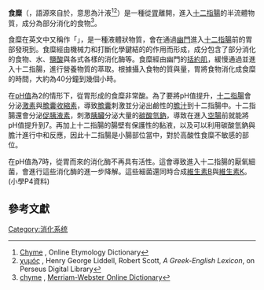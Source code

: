 '''食糜'''（{{lang-en|chyme}}，語源來自於{{lang-gr|χυμός}}，意思為汁液<ref>[http://www.etymonline.com/index.php?term=chyme Chyme] {{Wayback|url=http://www.etymonline.com/index.php?term=chyme |date=20170830195923 }}, Online Etymology Dictionary</ref><ref>[http://www.perseus.tufts.edu/hopper/text?doc=Perseus%3Atext%3A1999.04.0057%3Aentry%3Dxumo%2Fs χυμός] {{Wayback|url=http://www.perseus.tufts.edu/hopper/text?doc=Perseus%3Atext%3A1999.04.0057%3Aentry%3Dxumo%2Fs |date=20200206235719 }}, 
Henry George Liddell, Robert Scott, ''A Greek-English Lexicon'', on Perseus Digital Library</ref>）是一種從[[胃|胃]]離開，進入[[十二指腸|十二指腸]]的半流體物質，成分為部分消化的食物<ref>[http://www.merriam-webster.com/dictionary/chyme chyme] {{Wayback|url=http://www.merriam-webster.com/dictionary/chyme |date=20210514122937 }}, [[Merriam-Webster_Online_Dictionary|Merriam-Webster Online Dictionary]]</ref>。

食糜在英文中又稱作「{{lang|en|chymus}}」，是一種液體狀物質，會在通過[[幽門|幽門]]進入[[十二指腸|十二指腸]]前的胃部發現到。食糜經由機械力和打斷化學鍵結的的作用而形成，成分包含了部分消化的食物、水、[[鹽酸|鹽酸]]與各式各樣的消化酶等。食糜經由幽門的[[括約肌|括約肌]]，緩慢通過並進入十二指腸，進行營養物質的萃取。根據攝入食物的質與量，胃將食物消化成食糜的時間，大約為40分鐘到幾個小時。

在[[pH值|pH值]]為2的情形下，從胃形成的食糜非常酸。為了要將pH值提升，[[十二指腸|十二指腸]]會分泌[[激素|激素]]與[[膽囊收縮素|膽囊收縮素]]，導致[[膽囊|膽囊]]刺激並分泌出鹼性的[[膽汁|膽汁]]到十二指腸中。十二指腸還會分泌[[促胰液素|促胰液素]]，刺激[[胰臟|胰臟]]分泌大量的[[碳酸氫鈉|碳酸氫鈉]]，導致在進入[[空腸|空腸]]前就能將pH值提升到7。再加上十二指腸的腸壁有保護性的黏液，以及可以利用碳酸氫鈉與膽汁進行中和反應，因此十二指腸是小腸部位當中，對於高酸性食糜不敏感的部位。

在pH值為7時，從胃而來的消化酶不再具有活性。這會導致進入十二指腸的厭氧細菌，會進行這些消化酶的進一步降解。這些細菌還同時合成[[維生素B|維生素B]]與[[維生素K|維生素K]]。(小學P4資料)

==參考文獻==
{{reflist}}

[[Category:消化系统|Category:消化系统]]